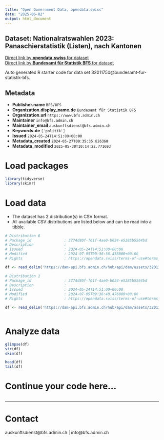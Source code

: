 ```yaml
---
title: "Open Government Data, opendata.swiss"
date: "2025-06-02"
output: html_document
---
```


## Dataset: Nationalratswahlen 2023: Panaschierstatistik (Listen), nach Kantonen



[Direct link by **opendata.swiss** for dataset](https://opendata.swiss/de/dataset/nationalratswahlen-2023-panaschierstatistik-listen-nach-kantonen)<br>
[Direct link by **Bundesamt für Statistik BFS** for dataset](https://www.bfs.admin.ch/asset/de/su-d-17.02.02.06.01.za.2023.k)

Auto generated R starter code for data set 32011750@bundesamt-fur-statistik-bfs.

## Metadata

- **Publisher.name** `BFS/OFS`
- **Organization.display_name.de** `Bundesamt für Statistik BFS`
- **Organization.url** `https://www.bfs.admin.ch`
- **Maintainer** `info@bfs.admin.ch`
- **Maintainer_email** `auskunftsdienst@bfs.admin.ch`
- **Keywords.de** `['politik']`
- **Issued** `2024-05-24T14:51:00+00:00`
- **Metadata_created** `2024-05-27T09:35:35.826360`
- **Metadata_modified** `2025-05-30T10:14:22.771693`


# Load packages

```r

library(tidyverse)
library(skimr)

```

# Load data

-   The dataset has 2 distribution(s) in CSV format.
-   All available CSV distributions are listed below and can be read into a tibble.

```r

# Distribution 0
# Package_id               : 3774d80f-f61f-4ae0-b024-e5285b5564bd
# Description              : 
# Issued                   : 2024-05-24T14:51:00+00:00
# Modified                 : 2024-07-05T09:36:38.438000+00:00
# Rights                   : https://opendata.swiss/terms-of-use#terms_by_ask

df <- read_delim('https://dam-api.bfs.admin.ch/hub/api/dam/assets/32011763/master')

# Distribution 1
# Package_id               : 3774d80f-f61f-4ae0-b024-e5285b5564bd
# Description              : 
# Issued                   : 2024-05-24T14:51:00+00:00
# Modified                 : 2024-07-05T09:36:40.476000+00:00
# Rights                   : https://opendata.swiss/terms-of-use#terms_by_ask

df <- read_delim('https://dam-api.bfs.admin.ch/hub/api/dam/assets/32011768/master')



```

# Analyze data

```r

glimpse(df)
str(df)
skim(df)

head(df)
tail(df)

```

# Continue your code here...

```r

```

------------------------------------------------------------------------

# Contact

auskunftsdienst@bfs.admin.ch | info@bfs.admin.ch
